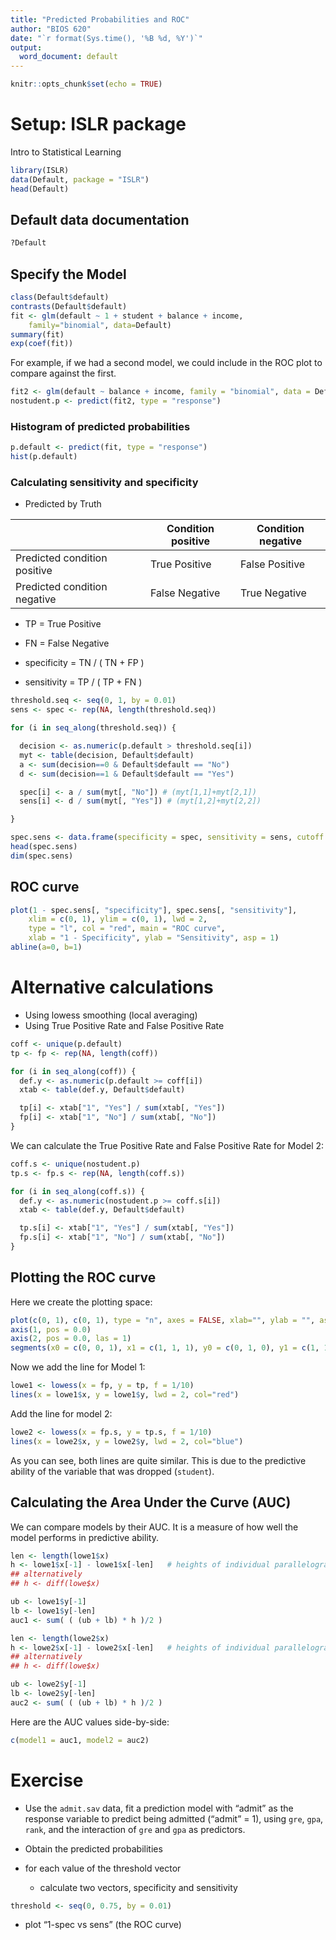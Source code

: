 ```yaml
---
title: "Predicted Probabilities and ROC"
author: "BIOS 620"
date: "`r format(Sys.time(), '%B %d, %Y')`"
output:
  word_document: default
---
```


```r
knitr::opts_chunk$set(echo = TRUE)
```

# Setup: ISLR package

Intro to Statistical Learning

```r
library(ISLR)
data(Default, package = "ISLR")
head(Default)
```

## Default data documentation

```r
?Default
```

## Specify the Model

```r
class(Default$default)
contrasts(Default$default)
fit <- glm(default ~ 1 + student + balance + income,
    family="binomial", data=Default)
summary(fit)
exp(coef(fit))
```

For example, if we had a second model, we could include in the ROC plot to
compare against the first.

```r
fit2 <- glm(default ~ balance + income, family = "binomial", data = Default)
nostudent.p <- predict(fit2, type = "response")
```


### Histogram of predicted probabilities

```r
p.default <- predict(fit, type = "response")
hist(p.default)
```

### Calculating sensitivity and specificity

* Predicted by Truth

|                              | Condition positive | Condition negative |
|------------------------------|--------------------|--------------------|
| Predicted condition positive | True Positive      | False Positive     |
| Predicted condition negative | False Negative     | True Negative      |

* TP = True Positive
* FN = False Negative

* specificity = TN / ( TN + FP )
* sensitivity  = TP / ( TP + FN )

```r
threshold.seq <- seq(0, 1, by = 0.01)
sens <- spec <- rep(NA, length(threshold.seq))

for (i in seq_along(threshold.seq)) {

  decision <- as.numeric(p.default > threshold.seq[i])
  myt <- table(decision, Default$default)
  a <- sum(decision==0 & Default$default == "No")
  d <- sum(decision==1 & Default$default == "Yes")

  spec[i] <- a / sum(myt[, "No"]) # (myt[1,1]+myt[2,1])
  sens[i] <- d / sum(myt[, "Yes"]) # (myt[1,2]+myt[2,2])

}

spec.sens <- data.frame(specificity = spec, sensitivity = sens, cutoff = threshold.seq)
head(spec.sens)
dim(spec.sens)
```

## ROC curve

```r
plot(1 - spec.sens[, "specificity"], spec.sens[, "sensitivity"],
    xlim = c(0, 1), ylim = c(0, 1), lwd = 2,
    type = "l", col = "red", main = "ROC curve",
    xlab = "1 - Specificity", ylab = "Sensitivity", asp = 1)
abline(a=0, b=1)
```

# Alternative calculations

* Using lowess smoothing (local averaging)
* Using True Positive Rate and False Positive Rate

```r
coff <- unique(p.default)
tp <- fp <- rep(NA, length(coff))

for (i in seq_along(coff)) {
  def.y <- as.numeric(p.default >= coff[i])
  xtab <- table(def.y, Default$default)

  tp[i] <- xtab["1", "Yes"] / sum(xtab[, "Yes"])
  fp[i] <- xtab["1", "No"] / sum(xtab[, "No"])
}
```

We can calculate the True Positive Rate and False Positive Rate for Model 2:

```r
coff.s <- unique(nostudent.p)
tp.s <- fp.s <- rep(NA, length(coff.s))

for (i in seq_along(coff.s)) {
  def.y <- as.numeric(nostudent.p >= coff.s[i])
  xtab <- table(def.y, Default$default)

  tp.s[i] <- xtab["1", "Yes"] / sum(xtab[, "Yes"])
  fp.s[i] <- xtab["1", "No"] / sum(xtab[, "No"])
}
```


## Plotting the ROC curve

Here we create the plotting space:
```r
plot(c(0, 1), c(0, 1), type = "n", axes = FALSE, xlab="", ylab = "", asp = 1)
axis(1, pos = 0.0)
axis(2, pos = 0.0, las = 1)
segments(x0 = c(0, 0, 1), x1 = c(1, 1, 1), y0 = c(0, 1, 0), y1 = c(1, 1, 1))
```

Now we add the line for Model 1:

```r
lowe1 <- lowess(x = fp, y = tp, f = 1/10)
lines(x = lowe1$x, y = lowe1$y, lwd = 2, col="red")
```

Add the line for model 2:

```r
lowe2 <- lowess(x = fp.s, y = tp.s, f = 1/10)
lines(x = lowe2$x, y = lowe2$y, lwd = 2, col="blue")
```

As you can see, both lines are quite similar. This is due to the predictive
ability of the variable that was dropped (`student`).

## Calculating the Area Under the Curve (AUC)

We can compare models by their AUC. It is a measure of how well the model
performs in predictive ability.

```r
len <- length(lowe1$x)
h <- lowe1$x[-1] - lowe1$x[-len]   # heights of individual parallelograms
## alternatively
## h <- diff(lowe$x)

ub <- lowe1$y[-1]
lb <- lowe1$y[-len]
auc1 <- sum( ( (ub + lb) * h )/2 )
```

```r
len <- length(lowe2$x)
h <- lowe2$x[-1] - lowe2$x[-len]   # heights of individual parallelograms
## alternatively
## h <- diff(lowe$x)

ub <- lowe2$y[-1]
lb <- lowe2$y[-len]
auc2 <- sum( ( (ub + lb) * h )/2 )
```

Here are the AUC values side-by-side:

```r
c(model1 = auc1, model2 = auc2)
```

# Exercise

* Use the `admit.sav` data, fit a prediction model with "admit" as the response
variable to predict being admitted ("admit" = 1), using `gre`, `gpa`, `rank`,
and the interaction of `gre` and `gpa` as predictors.

* Obtain the predicted probabilities

* for each value of the threshold vector
  * calculate two vectors, specificity and sensitivity

```r
threshold <- seq(0, 0.75, by = 0.01)
```

* plot "1-spec vs sens" (the ROC curve)
